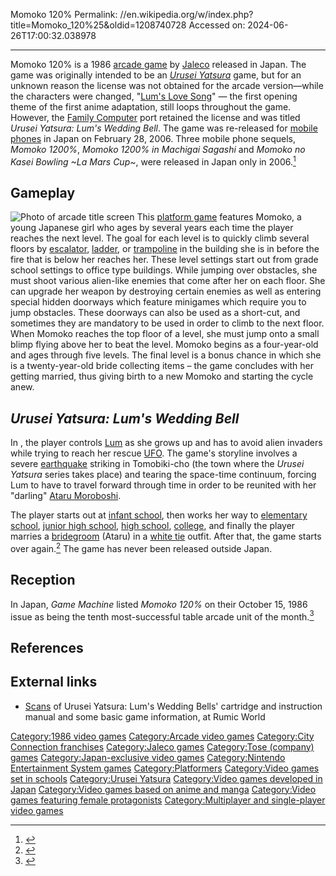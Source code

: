 Momoko 120%
Permalink: //en.wikipedia.org/w/index.php?title=Momoko_120%25&oldid=1208740728
Accessed on: 2024-06-26T17:00:32.038978



------
Momoko 120%
{{Infobox video game
| title = Momoko 120%
| image = Momoko 120% Arcade Flyer.png
| caption = Promotional sales flyer
| developer = [[Jaleco]]
| publisher = Jaleco
| platforms = [[Arcade game|Arcade]], [[Family Computer]]<ref name="FamiCom83-94">{{cite book |title=Family Computer 1983-1994 |publisher=[[Ohta Publishing]] |isbn=4-87233-803-0 |page=39|date=December 4, 2003}}</ref>
| released = '''Arcade'''{{vgrelease|JP|1986}}'''Family Computer'''{{vgrelease|JP|October 23, 1986<ref name="FamiCom83-94"/>}}
| genre = [[Platform game|Platform]]
| modes = [[Single-player video game|Single-player]], [[multiplayer video game|multiplayer]]
}}
{{nihongo|'''''Momoko 120%'''''|モモコ120%|Momoko Hyakunijū Pāsento}} is a 1986 [[arcade game]] by [[Jaleco]] released in Japan. The game was originally intended to be an ''[[Urusei Yatsura]]'' game, but for an unknown reason the license was not obtained for the arcade version—while the characters were changed, "[[Lum's Love Song]]" — the first opening theme of the first anime adaptation, still loops throughout the game. However, the [[Family Computer]] port retained the license and was titled ''Urusei Yatsura: Lum's Wedding Bell''. The game was re-released for [[mobile phone]]s in Japan on February 28, 2006. Three mobile phone sequels, ''Momoko 1200%'', ''Momoko 1200% in Machigai Sagashi'' and ''Momoko no Kasei Bowling ~La Mars Cup~'', were released in Japan only in 2006.<ref>{{cite web |title=MOMOKO 1200% |url=https://k-tai.watch.impress.co.jp/cda/article/news_toppage/27980.html |website=Mobile Watch |accessdate=8 December 2018}}</ref>

==Gameplay==
[[File:Photo of arcade title screen of モモコ120%.jpg|thumb|left|Photo of arcade title screen]]
This [[platform game]] features Momoko, a young Japanese girl who ages by several years each time the player reaches the next level. The goal for each level is to quickly climb several floors by [[escalator]], [[ladder]], or [[trampoline]] in the building she is in before the fire that is below her reaches her. These level settings start out from grade school settings to office type buildings. While jumping over obstacles, she must shoot various alien-like enemies that come after her on each floor. She can upgrade her weapon by destroying certain enemies as well as entering special hidden doorways which feature minigames which require you to jump obstacles. These doorways can also be used as a short-cut, and sometimes they are mandatory to be used in order to climb to the next floor. When Momoko reaches the top floor of a level, she must jump onto a small blimp flying above her to beat the level. Momoko begins as a four-year-old and ages through five levels. The final level is a bonus chance in which she is a twenty-year-old bride collecting items – the game concludes with her getting married, thus giving birth to a new Momoko and starting the cycle anew.

==''Urusei Yatsura: Lum's Wedding Bell''==
In {{nihongo|'''''Urusei Yatsura: Lum's Wedding Bell'''''|うる星やつら ラムのウェディングベル|Urusei Yatsura: Ramu no Uedingu Beru}}, the player controls [[Lum (Urusei Yatsura)|Lum]] as she grows up and has to avoid alien invaders while trying to reach her rescue [[Unidentified flying object|UFO]]. The game's storyline involves a severe [[earthquake]] striking in Tomobiki-cho (the town where the ''Urusei Yatsura'' series takes place) and tearing the space-time continuum, forcing Lum to have to travel forward through time in order to be reunited with her "darling" [[Ataru Moroboshi]].

The player starts out at [[infant school]], then works her way to [[elementary school]], [[middle school|junior high school]], [[high school]], [[college]], and finally the player marries a [[bridegroom]] (Ataru) in a [[white tie]] outfit. After that, the game starts over again.<ref>{{cite web|url=http://www.h-empire.com/retro/urusei/urusei.htm |title=Gameplay analysis |publisher=H-Empire |accessdate=2009-01-20 |language=ja |url-status=unfit |archive-url=https://web.archive.org/web/20071102121610/http://www.h-empire.com/retro/urusei/urusei.htm |archive-date=November 2, 2007 }}</ref> The game has never been released outside Japan.

== Reception ==
In Japan, ''Game Machine'' listed ''Momoko 120%'' on their October 15, 1986 issue as being the tenth most-successful table arcade unit of the month.<ref>{{cite magazine|title=Game Machine's Best Hit Games 25 - テーブル型TVゲーム機 (Table Videos)|magazine=[[:ja:ゲームマシン|Game Machine]]|issue=294|publisher=[[:ja:アミューズメント通信社|Amusement Press, Inc.]]|date=15 October 1986|page=31|lang=ja}}</ref>

==References==
{{reflist}}

==External links==
*[http://perfectedition.yuku.com/topic/3411/t/Interested-in-Video-Game-scans.html Scans] of Urusei Yatsura: Lum's Wedding Bells' cartridge and instruction manual and some basic game information, at Rumic World

{{Jaleco}}
{{Urusei Yatsura}}

{{DEFAULTSORT:Momoko 120}}
[[Category:1986 video games]]
[[Category:Arcade video games]]
[[Category:City Connection franchises]]
[[Category:Jaleco games]]
[[Category:Tose (company) games]]
[[Category:Japan-exclusive video games]]
[[Category:Nintendo Entertainment System games]]
[[Category:Platformers]]
[[Category:Video games set in schools]]
[[Category:Urusei Yatsura]]
[[Category:Video games developed in Japan]]
[[Category:Video games based on anime and manga]]
[[Category:Video games featuring female protagonists]]
[[Category:Multiplayer and single-player video games]]